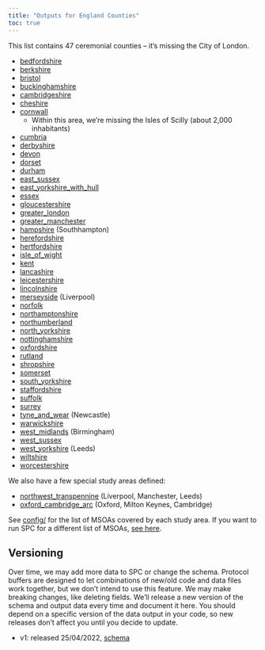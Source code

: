 ```yaml
---
title: "Outputs for England Counties"
toc: true
---
```


This list contains 47 ceremonial counties -- it's missing the City of London.

- [bedfordshire](https://ramp0storage.blob.core.windows.net/spc-output/v1/bedfordshire.pb.gz)
- [berkshire](https://ramp0storage.blob.core.windows.net/spc-output/v1/berkshire.pb.gz)
- [bristol](https://ramp0storage.blob.core.windows.net/spc-output/v1/bristol.pb.gz)
- [buckinghamshire](https://ramp0storage.blob.core.windows.net/spc-output/v1/buckinghamshire.pb.gz)
- [cambridgeshire](https://ramp0storage.blob.core.windows.net/spc-output/v1/cambridgeshire.pb.gz)
- [cheshire](https://ramp0storage.blob.core.windows.net/spc-output/v1/cheshire.pb.gz)
- [cornwall](https://ramp0storage.blob.core.windows.net/spc-output/v1/cornwall.pb.gz)
  - Within this area, we're missing the Isles of Scilly (about 2,000 inhabitants)
- [cumbria](https://ramp0storage.blob.core.windows.net/spc-output/v1/cumbria.pb.gz)
- [derbyshire](https://ramp0storage.blob.core.windows.net/spc-output/v1/derbyshire.pb.gz)
- [devon](https://ramp0storage.blob.core.windows.net/spc-output/v1/devon.pb.gz)
- [dorset](https://ramp0storage.blob.core.windows.net/spc-output/v1/dorset.pb.gz)
- [durham](https://ramp0storage.blob.core.windows.net/spc-output/v1/durham.pb.gz)
- [east_sussex](https://ramp0storage.blob.core.windows.net/spc-output/v1/east_sussex.pb.gz)
- [east_yorkshire_with_hull](https://ramp0storage.blob.core.windows.net/spc-output/v1/east_yorkshire_with_hull.pb.gz)
- [essex](https://ramp0storage.blob.core.windows.net/spc-output/v1/essex.pb.gz)
- [gloucestershire](https://ramp0storage.blob.core.windows.net/spc-output/v1/gloucestershire.pb.gz)
- [greater_london](https://ramp0storage.blob.core.windows.net/spc-output/v1/greater_london.pb.gz)
- [greater_manchester](https://ramp0storage.blob.core.windows.net/spc-output/v1/greater_manchester.pb.gz)
- [hampshire](https://ramp0storage.blob.core.windows.net/spc-output/v1/hampshire.pb.gz) (Southhampton)
- [herefordshire](https://ramp0storage.blob.core.windows.net/spc-output/v1/herefordshire.pb.gz)
- [hertfordshire](https://ramp0storage.blob.core.windows.net/spc-output/v1/hertfordshire.pb.gz)
- [isle_of_wight](https://ramp0storage.blob.core.windows.net/spc-output/v1/isle_of_wight.pb.gz)
- [kent](https://ramp0storage.blob.core.windows.net/spc-output/v1/kent.pb.gz)
- [lancashire](https://ramp0storage.blob.core.windows.net/spc-output/v1/lancashire.pb.gz)
- [leicestershire](https://ramp0storage.blob.core.windows.net/spc-output/v1/leicestershire.pb.gz)
- [lincolnshire](https://ramp0storage.blob.core.windows.net/spc-output/v1/lincolnshire.pb.gz)
- [merseyside](https://ramp0storage.blob.core.windows.net/spc-output/v1/merseyside.pb.gz) (Liverpool)
- [norfolk](https://ramp0storage.blob.core.windows.net/spc-output/v1/norfolk.pb.gz)
- [northamptonshire](https://ramp0storage.blob.core.windows.net/spc-output/v1/northamptonshire.pb.gz)
- [northumberland](https://ramp0storage.blob.core.windows.net/spc-output/v1/northumberland.pb.gz)
- [north_yorkshire](https://ramp0storage.blob.core.windows.net/spc-output/v1/north_yorkshire.pb.gz)
- [nottinghamshire](https://ramp0storage.blob.core.windows.net/spc-output/v1/nottinghamshire.pb.gz)
- [oxfordshire](https://ramp0storage.blob.core.windows.net/spc-output/v1/oxfordshire.pb.gz)
- [rutland](https://ramp0storage.blob.core.windows.net/spc-output/v1/rutland.pb.gz)
- [shropshire](https://ramp0storage.blob.core.windows.net/spc-output/v1/shropshire.pb.gz)
- [somerset](https://ramp0storage.blob.core.windows.net/spc-output/v1/somerset.pb.gz)
- [south_yorkshire](https://ramp0storage.blob.core.windows.net/spc-output/v1/south_yorkshire.pb.gz)
- [staffordshire](https://ramp0storage.blob.core.windows.net/spc-output/v1/staffordshire.pb.gz)
- [suffolk](https://ramp0storage.blob.core.windows.net/spc-output/v1/suffolk.pb.gz)
- [surrey](https://ramp0storage.blob.core.windows.net/spc-output/v1/surrey.pb.gz)
- [tyne_and_wear](https://ramp0storage.blob.core.windows.net/spc-output/v1/tyne_and_wear.pb.gz) (Newcastle)
- [warwickshire](https://ramp0storage.blob.core.windows.net/spc-output/v1/warwickshire.pb.gz)
- [west_midlands](https://ramp0storage.blob.core.windows.net/spc-output/v1/west_midlands.pb.gz) (Birmingham)
- [west_sussex](https://ramp0storage.blob.core.windows.net/spc-output/v1/west_sussex.pb.gz)
- [west_yorkshire](https://ramp0storage.blob.core.windows.net/spc-output/v1/west_yorkshire.pb.gz) (Leeds)
- [wiltshire](https://ramp0storage.blob.core.windows.net/spc-output/v1/wiltshire.pb.gz)
- [worcestershire](https://ramp0storage.blob.core.windows.net/spc-output/v1/worcestershire.pb.gz)

We also have a few special study areas defined:

- [northwest_transpennine](https://ramp0storage.blob.core.windows.net/spc-output/v1/northwest_transpennine.pb.gz) (Liverpool, Manchester, Leeds)
- [oxford_cambridge_arc](https://ramp0storage.blob.core.windows.net/spc-output/v1/oxford_cambridge_arc.pb.gz) (Oxford, Milton Keynes, Cambridge)

See [config/](https://github.com/alan-turing-institute/uatk-spc/tree/main/config) for the
list of MSOAs covered by each study area. If you want to run SPC for a
different list of MSOAs, [see here](custom_areas.qmd).

## Versioning

Over time, we may add more data to SPC or change the schema. Protocol buffers
are designed to let combinations of new/old code and data files work together,
but we don't intend to use this feature. We may make breaking changes, like
deleting fields. We'll release a new version of the schema and output data
every time and document it here. You should depend on a specific version of the
data output in your code, so new releases don't affect you until you decide to
update.

- v1: released 25/04/2022, [schema](https://github.com/alan-turing-institute/uatk-spc/blob/a9e8b361e942ba67a93f9b5b6a7d66b7ff8b0239/synthpop.proto)
